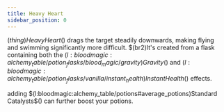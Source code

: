 ```yaml
---
title: Heavy Heart
sidebar_position: 0
---
```



$(thing)Heavy Heart$() drags the target steadily downwards, making flying and swimming significantly more difficult. $(br2)It's created from a flask containing both the $(l:bloodmagic:alchemy_table/potion_flasks/blood_magic/gravity)Gravity$() and $(l:bloodmagic:alchemy_table/potion_flasks/vanilla/instant_health)Instant Health$() effects.

adding $(l:bloodmagic:alchemy_table/potions#average_potions)Standard Catalysts$() can further boost your potions.

